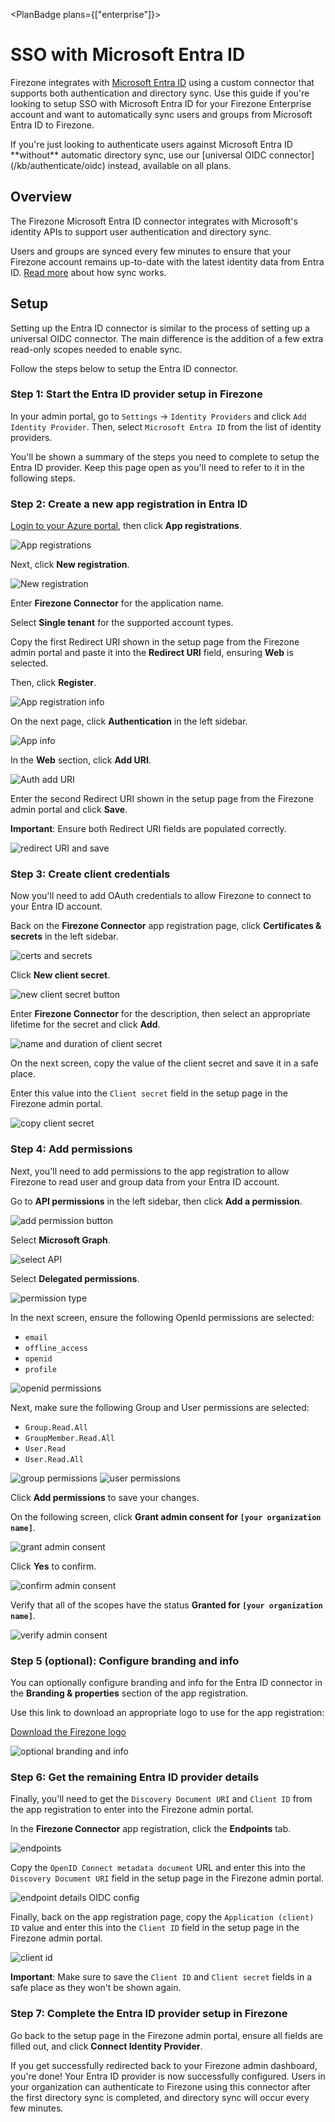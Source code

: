 
<PlanBadge plans={["enterprise"]}>

# SSO with Microsoft Entra ID

</PlanBadge>

Firezone integrates with
[Microsoft Entra ID](https://www.microsoft.com/en-us/security/business/identity-access/microsoft-entra-id)
using a custom connector that supports both authentication and directory sync.
Use this guide if you're looking to setup SSO with Microsoft Entra ID for your
Firezone Enterprise account and want to automatically sync users and groups from
Microsoft Entra ID to Firezone.

<Alert color="info">
  If you're just looking to authenticate users against Microsoft Entra ID
  **without** automatic directory sync, use our [universal OIDC
  connector](/kb/authenticate/oidc) instead, available on all plans.
</Alert>

## Overview

The Firezone Microsoft Entra ID connector integrates with Microsoft's identity
APIs to support user authentication and directory sync.

Users and groups are synced every few minutes to ensure that your Firezone
account remains up-to-date with the latest identity data from Entra ID.
[Read more](/kb/authenticate/directory-sync) about how sync works.

## Setup

Setting up the Entra ID connector is similar to the process of setting up a
universal OIDC connector. The main difference is the addition of a few extra
read-only scopes needed to enable sync.

Follow the steps below to setup the Entra ID connector.

### Step 1: Start the Entra ID provider setup in Firezone

In your admin portal, go to `Settings` -> `Identity Providers` and click
`Add Identity Provider`. Then, select `Microsoft Entra ID` from the list of
identity providers.

You'll be shown a summary of the steps you need to complete to setup the Entra
ID provider. Keep this page open as you'll need to refer to it in the following
steps.

### Step 2: Create a new app registration in Entra ID

[Login to your Azure portal](https://portal.azure.com/), then click **App
registrations**.

<Link href="/images/kb/authenticate/entra/1-home.png" target="_blank">
  <Image
    src="/images/kb/authenticate/entra/1-home.png"
    alt="App registrations"
    width={1200}
    height={1200}
  />
</Link>

Next, click **New registration**.

<Link href="/images/kb/authenticate/entra/2-new-app.png" target="_blank">
  <Image
    src="/images/kb/authenticate/entra/2-new-app.png"
    alt="New registration"
    width={1200}
    height={1200}
  />
</Link>

Enter **Firezone Connector** for the application name.

Select **Single tenant** for the supported account types.

Copy the first Redirect URI shown in the setup page from the Firezone admin
portal and paste it into the **Redirect URI** field, ensuring **Web** is
selected.

Then, click **Register**.

<Link
  href="/images/kb/authenticate/entra/3-app-registration-information.png"
  target="_blank"
>
  <Image
    src="/images/kb/authenticate/entra/3-app-registration-information.png"
    alt="App registration info"
    width={1200}
    height={1200}
  />
</Link>

On the next page, click **Authentication** in the left sidebar.

<Link href="/images/kb/authenticate/entra/4-app-info.png" target="_blank">
  <Image
    src="/images/kb/authenticate/entra/4-app-info.png"
    alt="App info"
    width={1200}
    height={1200}
  />
</Link>

In the **Web** section, click **Add URI**.

<Link
  href="/images/kb/authenticate/entra/5-authentication-add-uri.png"
  target="_blank"
>
  <Image
    src="/images/kb/authenticate/entra/5-authentication-add-uri.png"
    alt="Auth add URI"
    width={1200}
    height={1200}
  />
</Link>

Enter the second Redirect URI shown in the setup page from the Firezone admin
portal and click **Save**.

**Important**: Ensure both Redirect URI fields are populated correctly.

<Link
  href="/images/kb/authenticate/entra/6-redirect-uri-and-save.png"
  target="_blank"
>
  <Image
    src="/images/kb/authenticate/entra/6-redirect-uri-and-save.png"
    alt="redirect URI and save"
    width={1200}
    height={1200}
  />
</Link>

### Step 3: Create client credentials

Now you'll need to add OAuth credentials to allow Firezone to connect to your
Entra ID account.

Back on the **Firezone Connector** app registration page, click **Certificates &
secrets** in the left sidebar.

<Link
  href="/images/kb/authenticate/entra/7-certificates-and-secrets.png"
  target="_blank"
>
  <Image
    src="/images/kb/authenticate/entra/7-certificates-and-secrets.png"
    alt="certs and secrets"
    width={1200}
    height={1200}
  />
</Link>

Click **New client secret**.

<Link
  href="/images/kb/authenticate/entra/8-new-client-secret-button.png"
  target="_blank"
>
  <Image
    src="/images/kb/authenticate/entra/8-new-client-secret-button.png"
    alt="new client secret button"
    width={1200}
    height={1200}
  />
</Link>

Enter **Firezone Connector** for the description, then select an appropriate
lifetime for the secret and click **Add**.

<Link
  href="/images/kb/authenticate/entra/9-name-and-duration-of-client-secret.png"
  target="_blank"
>
  <Image
    src="/images/kb/authenticate/entra/9-name-and-duration-of-client-secret.png"
    alt="name and duration of client secret"
    width={1200}
    height={1200}
  />
</Link>

On the next screen, copy the value of the client secret and save it in a safe
place.

Enter this value into the `Client secret` field in the setup page in the
Firezone admin portal.

<Link
  href="/images/kb/authenticate/entra/10-copy-client-secret.png"
  target="_blank"
>
  <Image
    src="/images/kb/authenticate/entra/10-copy-client-secret.png"
    alt="copy client secret"
    width={1200}
    height={1200}
  />
</Link>

### Step 4: Add permissions

Next, you'll need to add permissions to the app registration to allow Firezone
to read user and group data from your Entra ID account.

Go to **API permissions** in the left sidebar, then click **Add a permission**.

<Link
  href="/images/kb/authenticate/entra/11-add-permission-button.png"
  target="_blank"
>
  <Image
    src="/images/kb/authenticate/entra/11-add-permission-button.png"
    alt="add permission button"
    width={1200}
    height={1200}
  />
</Link>

Select **Microsoft Graph**.

<Link href="/images/kb/authenticate/entra/12-select-api.png" target="_blank">
  <Image
    src="/images/kb/authenticate/entra/12-select-api.png"
    alt="select API"
    width={1200}
    height={1200}
  />
</Link>

Select **Delegated permissions**.

<Link
  href="/images/kb/authenticate/entra/13-permission-type.png"
  target="_blank"
>
  <Image
    src="/images/kb/authenticate/entra/13-permission-type.png"
    alt="permission type"
    width={1200}
    height={1200}
  />
</Link>

In the next screen, ensure the following OpenId permissions are selected:

- `email`
- `offline_access`
- `openid`
- `profile`

<Link
  href="/images/kb/authenticate/entra/14-openid-permissions.png"
  target="_blank"
>
  <Image
    src="/images/kb/authenticate/entra/14-openid-permissions.png"
    alt="openid permissions"
    width={1200}
    height={1200}
  />
</Link>

Next, make sure the following Group and User permissions are selected:

- `Group.Read.All`
- `GroupMember.Read.All`
- `User.Read`
- `User.Read.All`

<Link
  href="/images/kb/authenticate/entra/15-group-permissions.png"
  target="_blank"
>
  <Image
    src="/images/kb/authenticate/entra/15-group-permissions.png"
    alt="group permissions"
    width={1200}
    height={1200}
  />
</Link>

<Link
  href="/images/kb/authenticate/entra/16-user-permissions.png"
  target="_blank"
>
  <Image
    src="/images/kb/authenticate/entra/16-user-permissions.png"
    alt="user permissions"
    width={1200}
    height={1200}
  />
</Link>

Click **Add permissions** to save your changes.

On the following screen, click **Grant admin consent for
`[your organization name]`**.

<Link
  href="/images/kb/authenticate/entra/17-grant-admin-consent.png"
  target="_blank"
>
  <Image
    src="/images/kb/authenticate/entra/17-grant-admin-consent.png"
    alt="grant admin consent"
    width={1200}
    height={1200}
  />
</Link>

Click **Yes** to confirm.

<Link
  href="/images/kb/authenticate/entra/18-confirm-admin-consent.png"
  target="_blank"
>
  <Image
    src="/images/kb/authenticate/entra/18-confirm-admin-consent.png"
    alt="confirm admin consent"
    width={1200}
    height={1200}
  />
</Link>

Verify that all of the scopes have the status **Granted for
`[your organization name]`**.

<Link
  href="/images/kb/authenticate/entra/19-verify-admin-consent.png"
  target="_blank"
>
  <Image
    src="/images/kb/authenticate/entra/19-verify-admin-consent.png"
    alt="verify admin consent"
    width={1200}
    height={1200}
  />
</Link>

### Step 5 (optional): Configure branding and info

You can optionally configure branding and info for the Entra ID connector in the
**Branding & properties** section of the app registration.

Use this link to download an appropriate logo to use for the app registration:

[Download the Firezone logo](/images/kb/authenticate/entra/firezone-logo.png)

<Link
  href="/images/kb/authenticate/entra/20-optional-branding-and-info.png"
  target="_blank"
>
  <Image
    src="/images/kb/authenticate/entra/20-optional-branding-and-info.png"
    alt="optional branding and info"
    width={1200}
    height={1200}
  />
</Link>

### Step 6: Get the remaining Entra ID provider details

Finally, you'll need to get the `Discovery Document URI` and `Client ID` from
the app registration to enter into the Firezone admin portal.

In the **Firezone Connector** app registration, click the **Endpoints** tab.

<Link href="/images/kb/authenticate/entra/21-endpoints.png" target="_blank">
  <Image
    src="/images/kb/authenticate/entra/21-endpoints.png"
    alt="endpoints"
    width={1200}
    height={1200}
  />
</Link>

Copy the `OpenID Connect metadata document` URL and enter this into the
`Discovery Document URI` field in the setup page in the Firezone admin portal.

<Link
  href="/images/kb/authenticate/entra/22-endpoint-details-oidc-config.png"
  target="_blank"
>
  <Image
    src="/images/kb/authenticate/entra/22-endpoint-details-oidc-config.png"
    alt="endpoint details OIDC config"
    width={1200}
    height={1200}
  />
</Link>

Finally, back on the app registration page, copy the `Application (client) ID`
value and enter this into the `Client ID` field in the setup page in the
Firezone admin portal.

<Link href="/images/kb/authenticate/entra/23-client-id.png" target="_blank">
  <Image
    src="/images/kb/authenticate/entra/23-client-id.png"
    alt="client id"
    width={1200}
    height={1200}
  />
</Link>

**Important**: Make sure to save the `Client ID` and `Client secret` fields in a
safe place as they won't be shown again.

### Step 7: Complete the Entra ID provider setup in Firezone

Go back to the setup page in the Firezone admin portal, ensure all fields are
filled out, and click **Connect Identity Provider**.

If you get successfully redirected back to your Firezone admin dashboard, you're
done! Your Entra ID provider is now successfully configured. Users in your
organization can authenticate to Firezone using this connector after the first
directory sync is completed, and directory sync will occur every few minutes.
